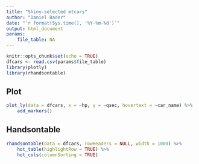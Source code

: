 ```yaml
---
title: "Shiny-selected mtcars"
author: "Daniel Bader"
date: "`r format(Sys.time(), '%Y-%m-%d')`"
output: html_document
params:
    file_table: NA
---
```


```r
knitr::opts_chunk$set(echo = TRUE)
dfcars <- read.csv(params$file_table)
library(plotly)
library(rhandsontable)
```

## Plot

```r
plot_ly(data = dfcars, x = ~hp, y = ~qsec, hovertext = ~car_name) %>%
    add_markers()
```

## Handsontable

```r
rhandsontable(data = dfcars, rowHeaders = NULL, width = 1000) %>%
    hot_table(highlightRow = TRUE) %>%
    hot_cols(columnSorting = TRUE)
```
